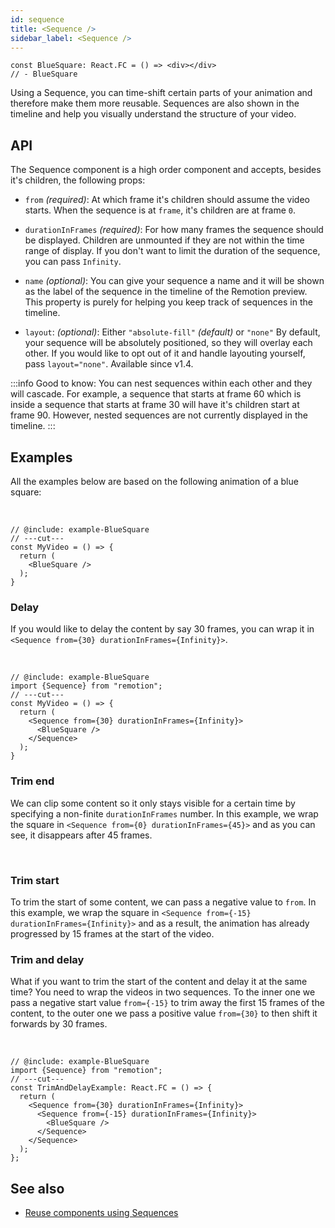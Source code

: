 ```yaml
---
id: sequence
title: <Sequence />
sidebar_label: <Sequence />
---
```



```twoslash include example
const BlueSquare: React.FC = () => <div></div>
// - BlueSquare
```

Using a Sequence, you can time-shift certain parts of your animation and therefore make them more reusable. Sequences are also shown in the timeline and help you visually understand the structure of your video.

## API

The Sequence component is a high order component and accepts, besides it's children, the following props:

- `from` _(required)_: At which frame it's children should assume the video starts. When the sequence is at `frame`, it's children are at frame `0`.

- `durationInFrames` _(required)_: For how many frames the sequence should be displayed. Children are unmounted if they are not within the time range of display. If you don't want to limit the duration of the sequence, you can pass `Infinity`.

- `name` _(optional)_: You can give your sequence a name and it will be shown as the label of the sequence in the timeline of the Remotion preview. This property is purely for helping you keep track of sequences in the timeline.

- `layout`: _(optional)_: Either `"absolute-fill"` _(default)_ or `"none"` By default, your sequence will be absolutely positioned, so they will overlay each other. If you would like to opt out of it and handle layouting yourself, pass `layout="none"`. Available since v1.4.

:::info
Good to know: You can nest sequences within each other and they will cascade. For example, a sequence that starts at frame 60 which is inside a sequence that starts at frame 30 will have it's children start at frame 90. However, nested sequences are not currently displayed in the timeline.
:::

## Examples

All the examples below are based on the following animation of a blue square:

<SequenceForwardExample type="base" />

<br />

```tsx twoslash
// @include: example-BlueSquare
// ---cut---
const MyVideo = () => {
  return (
    <BlueSquare />
  );
}
```

### Delay

If you would like to delay the content by say 30 frames, you can wrap it in <br/> `<Sequence from={30} durationInFrames={Infinity}>`.

<SequenceForwardExample type="delay" />
<br />

```tsx twoslash
// @include: example-BlueSquare
import {Sequence} from "remotion";
// ---cut---
const MyVideo = () => {
  return (
    <Sequence from={30} durationInFrames={Infinity}>
      <BlueSquare />
    </Sequence>
  );
}
```

### Trim end

We can clip some content so it only stays visible for a certain time by specifying a non-finite `durationInFrames` number.
In this example, we wrap the square in `<Sequence from={0} durationInFrames={45}>` and as you can see, it disappears after 45 frames.

<SequenceForwardExample type="clip" />
<br />

### Trim start

To trim the start of some content, we can pass a negative value to `from`.
In this example, we wrap the square in `<Sequence from={-15} durationInFrames={Infinity}>` and as a result, the animation has already progressed by 15 frames at the start of the video.

<SequenceForwardExample type="trim-start" />

### Trim and delay

What if you want to trim the start of the content and delay it at the same time?
You need to wrap the videos in two sequences. To the inner one we pass a negative start value `from={-15}` to trim away the first 15 frames of the content, to the outer one we pass a positive value `from={30}` to then shift it forwards by 30 frames.

<SequenceForwardExample type="trim-and-delay" />
<br />

```tsx twoslash
// @include: example-BlueSquare
import {Sequence} from "remotion";
// ---cut---
const TrimAndDelayExample: React.FC = () => {
  return (
    <Sequence from={30} durationInFrames={Infinity}>
      <Sequence from={-15} durationInFrames={Infinity}>
        <BlueSquare />
      </Sequence>
    </Sequence>
  );
};
```

## See also

- [Reuse components using Sequences](/docs/reusability)
